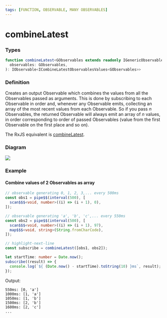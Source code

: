 ```yaml
---
tags: [FUNCTION, OBSERVABLE, MANY OBSERVABLES]
---
```


# combineLatest

### Types

```ts
function combineLatest<GObservables extends readonly IGenericObservable[]>(
  observables: GObservables,
): IObservable<ICombineLatestObservablesValues<GObservables>>
```

### Definition

Creates an output Observable which combines the values from all the Observables passed as arguments.
This is done by subscribing to each Observable in order and, whenever any Observable emits,
collecting an array of the most recent values from each Observable.
So if you pass *n* Observables, the returned Observable will always emit an array of *n* values,
in order corresponding to order of passed Observables (value from the first Observable on the first place and so on).

The RxJS equivalent is [combineLatest](https://rxjs.dev/api/index/function/combineLatest).

### Diagram

![](example-diagram.svg)

### Example

#### Combine values of 2 Observables as array

```ts
// observable generating 0, 1, 2, 3,... every 500ms
const obs1 = pipe$$(interval(500), [
  scan$$$<void, number>((i) => (i + 1), 0),
]);

// observable generating 'a', 'b', 'c',... every 550ms
const obs2 = pipe$$(interval(500), [
  scan$$$<void, number>((i) => (i + 1), 97),
  map$$$<void, string>(String.fromCharCode),
]);

// highlight-next-line
const subscribe = combineLatest([obs1, obs2]);

let startTime: number = Date.now();
subscribe((result) => {
  console.log(`${ (Date.now() - startTime).toString(10) }ms`, result);
});
```

Output:

```text
550ms: [0, 'a']
1000ms: [1, 'a']
1050ms: [1, 'b']
1500ms: [2, 'b']
1600ms: [2, 'c']
...
```
